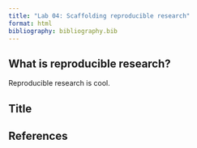 ```yaml
---
title: "Lab 04: Scaffolding reproducible research"
format: html
bibliography: bibliography.bib
---
```


## What is reproducible research?

Reproducible research is cool.

## Title 

## References
